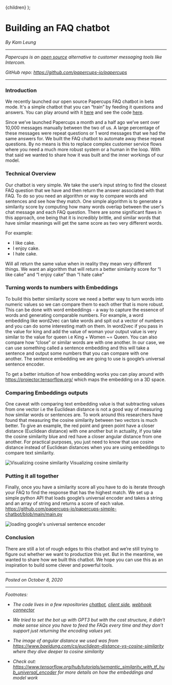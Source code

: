 
  <Layout title="Building an FAQ chatbot">{children}</Layout>
);

# Building an FAQ chatbot

_By Kam Leung_

---

_Papercups is an [open source](https://github.com/papercups-io/papercups) alternative to customer messaging tools like Intercom._

<!-- _Check out our [FAQ chatbot demo](https://www.papercupsbot.io/bot/demo)!_ -->

_GitHub repo: https://github.com/papercups-io/papercups_

---

### Introduction

We recently launched our open source Papercups FAQ chatbot in beta mode. It's a simple chatbot that you can “train” by feeding it questions and answers. You can play around with it [here](https://www.papercupsbot.io/bot/demo) and see the code [here](https://github.com/papercups-io/papercups/blob/master/assets/src/components/demo/BotDemo.tsx).

Since we’ve launched Papercups a month and a half ago we’ve sent over 10,000 messages manually between the two of us. A large percentage of these messages were repeat questions or 1 word messages that we had the same answers for. We built the FAQ chatbot to automate away these repeat questions. By no means is this to replace complex customer service flows where you need a much more robust system or a human in the loop. With that said we wanted to share how it was built and the inner workings of our model.

### Technical Overview

Our chatbot is very simple. We take the user’s input string to find the closest FAQ question that we have and then return the answer associated with that FAQ. To do so you need an algorithm or way to compare words and sentences and see how they match. One simple algorithm is to generate a similarity score by computing how many words overlap between the user's chat message and each FAQ question. There are some significant flaws in this approach, one being that it is incredibly brittle, and similar words that have similar meanings will get the same score as two very different words.

For example:

- I like cake.
- I enjoy cake.
- I hate cake.

Will all return the same value when in reality they mean very different things. We want an algorithm that will return a better similarity score for “I like cake” and “I enjoy cake” than “I hate cake”

### Turning words to numbers with Embeddings

To build this better similarity score we need a better way to turn words into numeric values so we can compare them to each other that is more robust. This can be done with word embeddings - a way to capture the essence of words and generating comparable numbers. For example, a word embedding like word2vec can take words and spit out a vector of numbers and you can do some interesting math on them. In word2vec if you pass in the value for king and add the value of woman your output value is very similar to the value for queen i.e King + Women ~= Queen. You can also compare how “close” or similar words are with one another. In our case, we can use something called a sentence embedding and this will take a sentence and output some numbers that you can compare with one another. The sentence embedding we are going to use is google’s universal sentence encoder.

To get a better intuition of how embedding works you can play around with https://projector.tensorflow.org/ which maps the embedding on a 3D space.

### Comparing Embeddings outputs

One caveat with comparing text embedding value is that subtracting values from one vector i.e the Euclidean distance is not a good way of measuring how similar words or sentences are. To work around this researchers have found that measuring the cosine similarity between two vectors is much better. To give an example, the red point and green point have a closer distance (Euclidean distance) with one another but in actuality, if you take the cosine similarity blue and red have a closer angular distance from one another. For practical purposes, you just need to know that use cosine distance instead of Euclidean distances when you are using embeddings to compare text similarity.

<Box mb={3} textAlign="center">
  <Box mb={2}>
    <Image
      alt="Visualizing cosine similarity"
      src="https://user-images.githubusercontent.com/4218509/95612704-d4839300-0a31-11eb-8d0d-7a3aadf6b266.png"
    />
  </Box>
  <Text type="secondary">Visualizing cosine similarity</Text>
</Box>

### Putting it all together

Finally, once you have a similarity score all you have to do is iterate through your FAQ to find the response that has the highest match. We set up a simple python API that loads google’s universal encoder and takes a string and an array of string and returns a score of each value. https://github.com/papercups-io/papercups-simple-chatbot/blob/main/main.py

<Box mb={3} textAlign="center">
  <Box mb={2}>
    <Image
      alt="loading google's universal sentence encoder"
      src="https://user-images.githubusercontent.com/4218509/95612691-ce8db200-0a31-11eb-967a-ba4f80397666.png"
    />
  </Box>
</Box>

<Box mb={3} textAlign="center">
  <Image
    alt=""
    src="https://user-images.githubusercontent.com/4218509/95612673-c9c8fe00-0a31-11eb-8f12-6b51fa29fbc5.png"
  />
</Box>

### Conclusion

There are still a lot of rough edges to this chatbot and we’re still trying to figure out whether we want to productize this yet. But in the meantime, we wanted to share how we built this chatbot. We hope you can use this as an inspiration to build some clever and powerful tools.

---

_Posted on October 8, 2020_

---

_Footnotes:_

- _The code lives in a few repositories [chatbot](https://github.com/papercups-io/papercups-simple-chatbot), [client side](https://github.com/papercups-io/papercups/blob/master/assets/src/components/demo/BotDemo.tsx), [webhook connector](https://github.com/papercups-io/webhooks-demo)_

- _We tried to set the bot up with GPT3 but with the cost structure, it didn’t make sense since you have to feed the FAQs every time and they don’t support just returning the encoding values yet._

- _The image of angular distance we used was from https://www.baeldung.com/cs/euclidean-distance-vs-cosine-similarity where they dive deeper to cosine similarity_

- _Check out: https://www.tensorflow.org/hub/tutorials/semantic_similarity_with_tf_hub_universal_encoder for more details on how the embeddings and model work_
